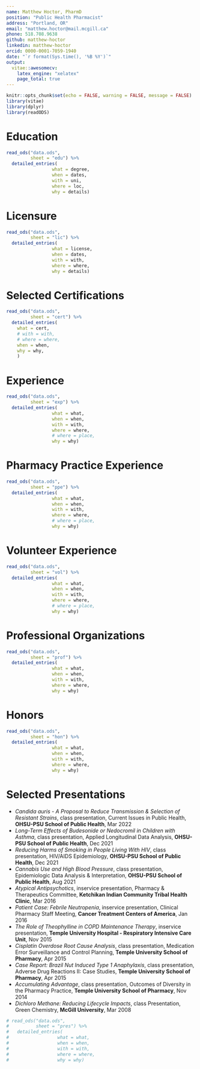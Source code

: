 ```yaml
---
name: Matthew Hoctor, PharmD
position: "Public Health Pharmacist"
address: "Portland, OR"
email: "matthew.hoctor@mail.mcgill.ca"
phone: 518.708.9638
github: matthew-hoctor
linkedin: matthew-hoctor
orcid: 0000-0001-7059-1940
date: "`r format(Sys.time(), '%B %Y')`"
output: 
  vitae::awesomecv:
    latex_engine: "xelatex"
    page_total: true
---
```


```r
knitr::opts_chunk$set(echo = FALSE, warning = FALSE, message = FALSE)
library(vitae)
library(dplyr)
library(readODS)
```

# Education

```r
read_ods("data.ods",
         sheet = "edu") %>%
  detailed_entries(
                 what = degree,
                 when = dates,
                 with = uni,
                 where = loc,
                 why = details)
```

# Licensure

```r
read_ods("data.ods",
         sheet = "lic") %>%
  detailed_entries(
                 what = license,
                 when = dates,
                 with = with,
                 where = where,
                 why = details)
```

# Selected Certifications

```r
read_ods("data.ods",
         sheet = "cert") %>%
  detailed_entries(
    what = cert,
    # with = with,
    # where = where,
    when = when,
    why = why,
    )
```

\pagebreak

# Experience

```r
read_ods("data.ods",
         sheet = "exp") %>%
  detailed_entries(
                 what = what,
                 when = when,
                 with = with,
                 where = where,
                 # where = place,
                 why = why)
```

# Pharmacy Practice Experience

```r
read_ods("data.ods",
         sheet = "ppe") %>%
  detailed_entries(
                 what = what,
                 when = when,
                 with = with,
                 where = where,
                 # where = place,
                 why = why)
```

# Volunteer Experience

```r
read_ods("data.ods",
         sheet = "vol") %>%
  detailed_entries(
                 what = what,
                 when = when,
                 with = with,
                 where = where,
                 # where = place,
                 why = why)
```

\pagebreak

# Professional Organizations

```r
read_ods("data.ods",
         sheet = "prof") %>%
  detailed_entries(
                 what = what,
                 when = when,
                 with = with,
                 where = where,
                 why = why)
```

# Honors

```r
read_ods("data.ods",
         sheet = "hon") %>%
  detailed_entries(
                 what = what,
                 when = when,
                 with = with,
                 where = where,
                 why = why)
```

# Selected Presentations

 * *Candida auris - A Proposal to Reduce Transmission & Selection of Resistant Strains*, class presentation, Current Issues in Public Health, **OHSU-PSU School of Public Health**, Mar 2022
 * *Long-Term Effects of Budesonide or Nedocromil in Children with Asthma*, class presentation, Applied Longitudinal Data Analysis, **OHSU-PSU School of Public Health**, Dec 2021
 * *Reducing Harms of Smoking in People Living With HIV*, class presentation, HIV/AIDS Epidemiology, **OHSU-PSU School of Public Health**, Dec 2021
 * *Cannabis Use and High Blood Pressure*, class presentation, Epidemiologic Data Analysis & Interpretation, **OHSU-PSU School of Public Health**, Aug 2021
 * *Atypical Antipsychotics*, inservice presentation, Pharmacy & Therapeutics Committee, **Ketchikan Indian Community Tribal Health Clinic**, Mar 2016
 * *Patient Case: Febrile Neutropenia*, inservice presentation, Clinical Pharmacy Staff Meeting, **Cancer Treatment Centers of America**, Jan 2016
 * *The Role of Theophylline in COPD Maintenance Therapy*, inservice presentation, **Temple University Hospital - Respiratory Intensive Care Unit**, Nov 2015
 * *Cisplatin Overdose Root Cause Analysis*, class presentation, Medication Error Surveillance and Control Planning, **Temple University School of Pharmacy**, Apr 2015
 * *Case Report: Brazil Nut Induced Type 1 Anaphylaxis*, class presentation, Adverse Drug Reactions II: Case Studies, **Temple University School of Pharmacy**, Apr 2015
 * *Accumulating Advantage*, class presentation, Outcomes of Diversity in the Pharmacy Practice, **Temple University School of Pharmacy**, Nov 2014
 * *Dichloro Methane: Reducing Lifecycle Impacts*, class Presentation, Green Chemistry, **McGill University**, Mar 2008

```r
# read_ods("data.ods", 
#          sheet = "pres") %>%
#   detailed_entries(
#                  what = what,
#                  when = when,
#                  with = with,
#                  where = where,
#                  why = why)
```